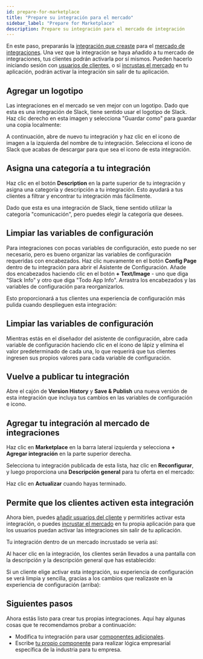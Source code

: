 ```yaml
---
id: prepare-for-marketplace
title: "Prepare su integración para el mercado"
sidebar_label: "Prepare for Marketplace"
description: Prepare su integración para el mercado de integración
---
```



En este paso, prepararás la [integración que creaste](getting-started/first-integration/build-first-integration.mdx) para el [mercado de integraciones](integration-marketplace.mdx).
Una vez que la integración se haya añadido a tu mercado de integraciones, tus clientes podrán activarla por sí mismos.
Pueden hacerlo iniciando sesión con [usuarios de clientes](users.mdx#customer-users), o si [incrustas el mercado](embedding-marketplace.mdx) en tu aplicación, podrán activar la integración sin salir de tu aplicación.

## Agregar un logotipo

Las integraciones en el mercado se ven mejor con un logotipo.
Dado que esta es una integración de Slack, tiene sentido usar el logotipo de Slack.
Haz clic derecho en esta imagen y selecciona "Guardar como" para guardar una copia localmente:


<Screenshot
  filename="getting-started/prepare-for-integration-marketplace/slack-icon.png"
  maxWidth="200px"
  alt="Slack icon"
  appFrame={false}
/>

A continuación, abre de nuevo tu integración y haz clic en el icono de imagen a la izquierda del nombre de tu integración.
Selecciona el icono de Slack que acabas de descargar para que sea el icono de esta integración.

<Screenshot
  filename="getting-started/prepare-for-integration-marketplace/add-icon.png"
  maxWidth="500px"
  alt="Add icon to integration in  app"
/>

## Asigna una categoría a tu integración

Haz clic en el botón **Description** en la parte superior de tu integración y asigna una categoría y descripción a tu integración.
Esto ayudará a tus clientes a filtrar y encontrar tu integración más fácilmente.

Dado que esta es una integración de Slack, tiene sentido utilizar la categoría "comunicación", pero puedes elegir la categoría que desees.

<Screenshot
  filename="getting-started/prepare-for-integration-marketplace/add-category.png"
  maxWidth="700px"
  alt="Add category to integration in  app"
/>

## Limpiar las variables de configuración

Para integraciones con pocas variables de configuración, esto puede no ser necesario, pero es bueno organizar las variables de configuración requeridas con encabezados.
Haz clic nuevamente en el botón **Config Page** dentro de tu integración para abrir el Asistente de Configuración.
Añade dos encabezados haciendo clic en el botón **+ Text/Image** - uno que diga "Slack Info" y otro que diga "Todo App Info". Arrastra los encabezados y las variables de configuración para reorganizarlos.

Esto proporcionará a tus clientes una experiencia de configuración más pulida cuando desplieguen esta integración:


<Screenshot
  filename="getting-started/prepare-for-integration-marketplace/clean-up-config-variables.png"
  maxWidth="600px"
  alt="Clean up config variables in  app"
/>

## Limpiar las variables de configuración

Mientras estás en el diseñador del asistente de configuración, abre cada variable de configuración haciendo clic en el ícono de lápiz y elimina el valor predeterminado de cada una, lo que requerirá que tus clientes ingresen sus propios valores para cada variable de configuración.

## Vuelve a publicar tu integración

Abre el cajón de **Version History** y **Save & Publish** una nueva versión de esta integración que incluya tus cambios en las variables de configuración e icono.

<Screenshot
  filename="getting-started/prepare-for-integration-marketplace/republish.png"
  maxWidth="500px"
  alt="Republish integration in  app"
/>

## Agregar tu integración al mercado de integraciones

Haz clic en **Marketplace** en la barra lateral izquierda y selecciona **+ Agregar integración** en la parte superior derecha.


<Screenshot
  filename="getting-started/prepare-for-integration-marketplace/add-integration-to-marketplace.png"
  maxWidth="700px"
  alt="Add integration to integration marketplace vis  app"
/>

Selecciona tu integración publicada de esta lista, haz clic en **Reconfigurar**, y luego proporciona una **Descripción general** para tu oferta en el mercado:


<Screenshot
  filename="getting-started/prepare-for-integration-marketplace/configure-integration-marketplace.png"
  maxWidth="700px"
  alt="Configur integration overview for integration marketplace via  app"
/>

Haz clic en **Actualizar** cuando hayas terminado.

## Permite que los clientes activen esta integración

Ahora bien, puedes [añadir usuarios del cliente](users.mdx#customer-users) y permitirles activar esta integración, o puedes [incrustar el mercado](embedding-marketplace.mdx) en tu propia aplicación para que los usuarios puedan activar las integraciones sin salir de tu aplicación.

Tu integración dentro de un mercado incrustado se vería así:


<Screenshot
  filename="getting-started/prepare-for-integration-marketplace/embedded-marketplace-list.png"
  maxWidth="800px"
  alt="Sample list of integrations in embedded marketplace"
/>

Al hacer clic en la integración, los clientes serán llevados a una pantalla con la descripción y la descripción general que has establecido:


<Screenshot
  filename="getting-started/prepare-for-integration-marketplace/embedded-marketplace-overview.png"
  maxWidth="500px"
  alt="Activate integration from embedded marketplace"
/>

Si un cliente elige activar esta integración, su experiencia de configuración se verá limpia y sencilla, gracias a los cambios que realizaste en la experiencia de configuración (arriba):

<Screenshot
  filename="getting-started/prepare-for-integration-marketplace/embedded-marketplace-configure.png"
  maxWidth="700px"
  alt="Configure integration from embedded marketplace"
/>

## Siguientes pasos

Ahora estás listo para crear tus propias integraciones. Aquí hay algunas cosas que te recomendamos probar a continuación:

- Modifica tu integración para usar [componentes adicionales](components/component-catalog.mdx).
- Escribe [tu propio componente](custom-components/code-vs-custom-components.mdx) para realizar lógica empresarial específica de la industria para tu empresa.
<!-- - Continúa con las siguientes guías de inicio, que cubren temas más avanzados como webhooks y desarrollo de componentes personalizados. -->
